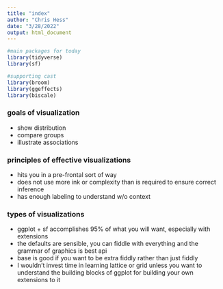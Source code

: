 ```yaml
---
title: "index"
author: "Chris Hess"
date: "3/28/2022"
output: html_document
---
```


```r
#main packages for today
library(tidyverse)
library(sf)

#supporting cast
library(broom)
library(ggeffects)
library(biscale)
```


### goals of visualization

- show distribution
- compare groups
- illustrate associations


### principles of effective visualizations

- hits you in a pre-frontal sort of way 
- does not use more ink or complexity than is required to ensure correct inference
- has enough labeling to understand w/o context 


### types of visualizations

- ggplot + sf accomplishes 95% of what you will want, especially with extensions
- the defaults are sensible, you can fiddle with everything and the grammar of graphics is best api
- base is good if you want to be extra fiddly rather than just fiddly
- I wouldn't invest time in learning lattice or grid unless you want to understand the building blocks of ggplot for building your own extensions to it